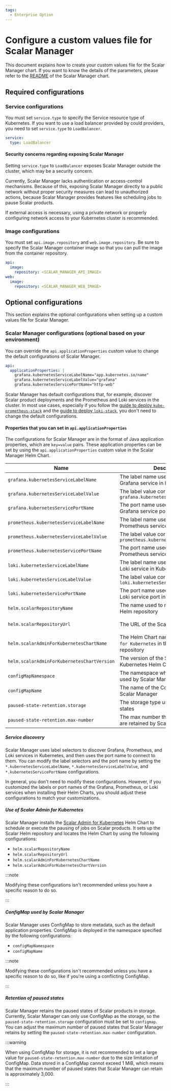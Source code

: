 ```yaml
---
tags:
  - Enterprise Option
---
```


# Configure a custom values file for Scalar Manager

This document explains how to create your custom values file for the Scalar Manager chart. If you want to know the details of the parameters, please refer to the [README](https://github.com/scalar-labs/helm-charts/blob/main/charts/scalar-manager/README.md) of the Scalar Manager chart.

## Required configurations

### Service configurations

You must set `service.type` to specify the Service resource type of Kubernetes. If you want to use a load balancer provided by could providers, you need to set `service.type` to `LoadBalancer`.

```yaml
service:
  type: LoadBalancer
```

#### Security concerns regarding exposing Scalar Manager

Setting `service.type` to `LoadBalancer` exposes Scalar Manager outside the cluster, which may be a security concern.

Currently, Scalar Manager lacks authentication or access-control mechanisms. Because of this, exposing Scalar Manager directly to a public network without proper security measures can lead to unauthorized actions, because Scalar Manager provides features like scheduling jobs to pause Scalar products.

If external access is necessary, using a private network or properly configuring network access to your Kubernetes cluster is recommended.

### Image configurations

You must set `api.image.repository` and `web.image.repository`. Be sure to specify the Scalar Manager container image so that you can pull the image from the container repository.

```yaml
api:
  image:
    repository: <SCALAR_MANAGER_API_IMAGE>
web:
  image:
    repository: <SCALAR_MANAGER_WEB_IMAGE>
```

## Optional configurations

This section explains the optional configurations when setting up a custom values file for Scalar Manager.

### Scalar Manager configurations (optional based on your environment)

You can override the `api.applicationProperties` custom value to change the default configurations of Scalar Manager.

```yaml
api:
  applicationProperties: |
    grafana.kubernetesServiceLabelName="app.kubernetes.io/name"
    grafana.kubernetesServiceLabelValue="grafana"
    grafana.kubernetesServicePortName="http-web"
```

Scalar Manager has default configurations that, for example, discover Scalar product deployments and the Prometheus and Loki services in the cluster. In most use cases, especially if you follow the [guide to deploy `kube-prometheus-stack`](getting-started-monitoring.mdx) and the [guide to deploy `loki-stack`](getting-started-logging.mdx), you don't need to change the default configurations.

#### Properties that you can set in `api.applicationProperties`

The configurations for Scalar Manager are in the format of Java application properties, which are `key=value` pairs. These application properties can be set by using the `api.applicationProperties` custom value in the Scalar Manager Helm Chart.

|Name|Description|Default value|
|---|---|---|
|`grafana.kubernetesServiceLabelName`|The label name used to discover the Grafana service in Kubernetes|`app.kubernetes.io/name`|
|`grafana.kubernetesServiceLabelValue`|The label value corresponding to `grafana.kubernetesServiceLabelName`|`grafana`|
|`grafana.kubernetesServicePortName`|The port name used to discover the Grafana service port in Kubernetes|`http-web`|
|`prometheus.kubernetesServiceLabelName`|The label name used to discover the Prometheus service in Kubernetes|`app`|
|`prometheus.kubernetesServiceLabelValue`|The label value corresponding to `prometheus.kubernetesServiceLabelName`|`kube-prometheus-stack-prometheus`|
|`prometheus.kubernetesServicePortName`|The port name used to discover the Prometheus service port in Kubernetes|`http-web`|
|`loki.kubernetesServiceLabelName`|The label name used to discover the Loki service in Kubernetes|`app`|
|`loki.kubernetesServiceLabelValue`|The label value corresponding to `loki.kubernetesServiceLabelName`|`loki`|
|`loki.kubernetesServicePortName`|The port name used to discover the Loki service port in Kubernetes|`http-metrics`|
|`helm.scalarRepositoryName`|The name used to represent the Scalar Helm repository|`scalar-labs`|
|`helm.scalarRepositoryUrl`|The URL of the Scalar Helm repository|`https://scalar-labs.github.io/helm-charts`|
|`helm.scalarAdminForKubernetesChartName`|The Helm Chart name of `Scalar Admin for Kubernetes` in the Scalar Helm repository|`scalar-admin-for-kubernetes`|
|`helm.scalarAdminForKubernetesChartVersion`|The version of the Scalar Admin for Kubernetes Helm Chart|`1.0.0`|
|`configMapNamespace`|The namespace where the ConfigMap used by Scalar Manager is deployed|`default`|
|`configMapName`|The name of the ConfigMap used by Scalar Manager|`scalar-manager-metadata`|
|`paused-state-retention.storage`|The storage type used to retain paused states|`configmap`|
|`paused-state-retention.max-number`|The max number that the paused states are retained by Scalar Manager|`100`|

##### Service discovery

Scalar Manager uses label selectors to discover Grafana, Prometheus, and Loki services in Kubernetes, and then uses the port name to connect to them. You can modify the label selectors and the port name by setting the `*.kubernetesServiceLabelName`, `*.kubernetesServiceLabelValue`, and `*.kubernetesServicePortName` configurations.

In general, you don't need to modify these configurations. However, if you customized the labels or port names of the Grafana, Prometheus, or Loki services when installing their Helm Charts, you should adjust these configurations to match your customizations.

##### Use of Scalar Admin for Kubernetes

Scalar Manager installs the [Scalar Admin for Kubernetes](https://github.com/scalar-labs/scalar-admin-for-kubernetes) Helm Chart to schedule or execute the pausing of jobs on Scalar products. It sets up the Scalar Helm repository and locates the Helm Chart by using the following configurations:

- `helm.scalarRepositoryName`
- `helm.scalarRepositoryUrl`
- `helm.scalarAdminForKubernetesChartName`
- `helm.scalarAdminForKubernetesChartVersion`

:::note

Modifying these configurations isn't recommended unless you have a specific reason to do so.

:::

##### ConfigMap used by Scalar Manager

Scalar Manager uses ConfigMap to store metadata, such as the default application properties. ConfigMap is deployed in the namespace specified by the following configurations:

- `configMapNamespace`
- `configMapName`

:::note

Modifying these configurations isn't recommended unless you have a specific reason to do so, like if you're using a conflicting ConfigMap.

:::

##### Retention of paused states

Scalar Manager retains the paused states of Scalar products in storage. Currently, Scalar Manager can only use ConfigMap as the storage, so the `paused-state-retention.storage` configuration must be set to `configmap`. You can adjust the maximum number of paused states that Scalar Manager retains by setting the `paused-state-retention.max-number` configuration.

:::warning

When using ConfigMap for storage, it is not recommended to set a large value for `paused-state-retention.max-number` due to the size limitation of ConfigMap. Data stored in a ConfigMap cannot exceed 1 MiB, which means that the maximum number of paused states that Scalar Manager can retain is approximately 3,000.

:::
